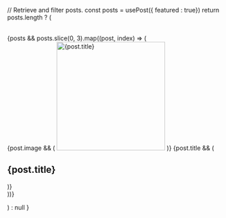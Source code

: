 
  // Retrieve and filter posts.
  const posts = usePost({ featured : true})
  return posts.length ? (
    <Section pb="4" pt="20">
        <Container>       
    <Grid col="1|1|2" gap="6|8">
      {posts &&
        posts.slice(0, 3).map((post, index) => (
          <Div key={index} bg="muted" borderRadius="2xl" p="2" mb="8">
            <Article>
              {post.image && (
                <Link href={post.slug} d="block">
                  <Image
                    src={post.image}
                    title={post.title}
                    alt={post.title}
                    rounded="md"
                    overflow="hidden"
                    height="250px"
                  />
                </Link>
              )}
              {post.title && (
                <Link href={post.slug}>
                  <H2
                    my="4"
                    fontFamily="body"
                    lineHeight="normal"
                    fontWeight="semibold"
                    fontSize="2xl"
                    hoverColor="primary"
                    pr="4"
                    pl="4"
                  >
                    {post.title}
                  </H2>
                </Link>
              )}
            </Article>
          </Div>
        ))}
    </Grid>
   </Container>
  </Section>  
  ) : null
}